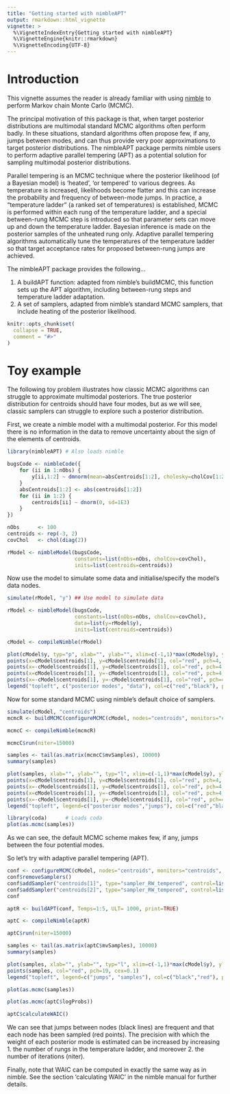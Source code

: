 ```yaml
---
title: "Getting started with nimbleAPT"
output: rmarkdown::html_vignette
vignette: >
  %\VignetteIndexEntry{Getting started with nimbleAPT}
  %\VignetteEngine{knitr::rmarkdown}
  %\VignetteEncoding{UTF-8}
---
```




<!-- Add this vignette to the documentation via roxygen2::roxygenise() and  R CMD build -->

<!-- setwd("/home/pleydell/nimbleProject/nimble-snippets/nimbleAPT"); roxygen2::roxygenise() -->

# Introduction

This vignette assumes the reader is already familiar with using [nimble](https://r-nimble.org/) to perform Markov chain Monte Carlo (MCMC).

The principal motivation of this package is that, when target posterior distributions are multimodal standard MCMC algorithms often perform badly.
In these situations, standard algorithms often propose few, if any, jumps between modes, and can thus provide very poor approximations to target posterior distributions.
The nimbleAPT package permits nimble users to perform adaptive parallel tempering (APT) as a potential solution for sampling multimodal posterior distributions.

Parallel tempering is an MCMC technique
where the posterior likelihood (of a Bayesian model) is 'heated', 'or tempered' to various degrees.
As temperature is increased, likelihoods become flatter and this can increase the probability and frequency of between-mode jumps.
In practice, a "temperature ladder" (a ranked set of temperatures) is established,
MCMC is performed within each rung of the temperature ladder,
and a special between-rung MCMC step is introduced so that parameter sets can move up and down the temperature ladder.
Bayesian inference is made on the posterior samples of the unheated rung only.
Adaptive parallel tempering algorithms automatically tune the temperatures of the temperature ladder
so that target acceptance rates for proposed between-rung jumps are achieved.

The nimbleAPT package provides the following...

1. A buildAPT function: adapted from nimble's buildMCMC, this function sets up the APT algorithm, including between-rung steps and temperature ladder adaptation.
2. A set of samplers, adapted from nimble's standard MCMC samplers, that include heating of the posterior likelihood.


```r
knitr::opts_chunk$set(
  collapse = TRUE,
  comment = "#>"
)
```

# Toy example

The following toy problem illustrates how classic MCMC algorithms can struggle to approximate multimodal posteriors. The true posterior distribution for centroids should have four modes, but as we will see, classic samplers can struggle to explore such a posterior distribution.

First, we create a nimble model with a multimodal posterior. For this model there is no information in the data to remove uncertainty about the sign of the elements of centroids.

```r
library(nimbleAPT) # Also loads nimble

bugsCode <- nimbleCode({
    for (ii in 1:nObs) {
        y[ii,1:2] ~ dmnorm(mean=absCentroids[1:2], cholesky=cholCov[1:2,1:2], prec_param=0)
    }
    absCentroids[1:2] <- abs(centroids[1:2])
    for (ii in 1:2) {
        centroids[ii] ~ dnorm(0, sd=1E3)
    }
})

nObs      <- 100
centroids <- rep(-3, 2)
covChol   <- chol(diag(2))

rModel <- nimbleModel(bugsCode,
                      constants=list(nObs=nObs, cholCov=covChol),
                      inits=list(centroids=centroids))
```

Now use the model to simulate some data and initialise/specify the model's data nodes.

```r
simulate(rModel, "y") ## Use model to simulate data

rModel <- nimbleModel(bugsCode,
                      constants=list(nObs=nObs, cholCov=covChol),
                      data=list(y=rModel$y),
                      inits=list(centroids=centroids))

cModel <- compileNimble(rModel)

plot(cModel$y, typ="p", xlab="", ylab="", xlim=c(-1,1)*max(cModel$y), ylim=c(-1,1)*max(cModel$y), pch=4)
points(x=cModel$centroids[1], y=cModel$centroids[1], col="red", pch=4, cex=3)
points(x=-cModel$centroids[1], y=cModel$centroids[1], col="red", pch=4, cex=3)
points(x=cModel$centroids[1], y=-cModel$centroids[1], col="red", pch=4, cex=3)
points(x=-cModel$centroids[1], y=-cModel$centroids[1], col="red", pch=4, cex=3)
legend("topleft", c("posterior modes", "data"), col=c("red","black"), pch=4, cex=2)

```


Now for some standard MCMC using nimble's default choice of samplers.

```r

simulate(cModel, "centroids")
mcmcR <- buildMCMC(configureMCMC(cModel, nodes="centroids", monitors="centroids"), print=TRUE)

mcmcC <- compileNimble(mcmcR)

mcmcC$run(niter=15000)

samples <- tail(as.matrix(mcmcC$mvSamples), 10000)
summary(samples)

plot(samples, xlab="", ylab="", typ="l", xlim=c(-1,1)*max(cModel$y), ylim=c(-1,1)*max(cModel$y))
points(x=cModel$centroids[1], y=cModel$centroids[1], col="red", pch=4, cex=3)
points(x=-cModel$centroids[1], y=cModel$centroids[1], col="red", pch=4, cex=3)
points(x=cModel$centroids[1], y=-cModel$centroids[1], col="red", pch=4, cex=3)
points(x=-cModel$centroids[1], y=-cModel$centroids[1], col="red", pch=4, cex=3)
legend("topleft", legend=c("posterior modes","jumps"), col=c("red","black"), pch=c("X","_"), bg="white")

library(coda)      # Loads coda
plot(as.mcmc(samples))
```

As we can see, the default MCMC scheme makes few, if any, jumps between the four potential modes.

So let's try with adaptive parallel tempering (APT).


```r

conf <- configureMCMC(cModel, nodes="centroids", monitors="centroids", enableWAIC = TRUE)
conf$removeSamplers()
conf$addSampler("centroids[1]", type="sampler_RW_tempered", control=list(temperPriors=TRUE))
conf$addSampler("centroids[2]", type="sampler_RW_tempered", control=list(temperPriors=TRUE))
conf

aptR <- buildAPT(conf, Temps=1:5, ULT= 1000, print=TRUE)

aptC <- compileNimble(aptR)

aptC$run(niter=15000)

samples <- tail(as.matrix(aptC$mvSamples), 10000)
summary(samples)

plot(samples, xlab="", ylab="", typ="l", xlim=c(-1,1)*max(cModel$y), ylim=c(-1,1)*max(cModel$y))
points(samples, col="red", pch=19, cex=0.1)
legend("topleft", legend=c("jumps", "samples"), col=c("black","red"), pch=c("_","X"), bg="white")

plot(as.mcmc(samples))

plot(as.mcmc(aptC$logProbs))

aptC$calculateWAIC()


```

We can see that jumps between nodes (black lines) are frequent and that each node has been sampled (red points).
The precision with which the weight of each posterior mode is estimated can be increased by increasing
1. the number of rungs in the temperature ladder, and moreover
2. the number of iterations (niter).

Finally, note that WAIC can be computed in exactly the same way as in nimble. See the section 'calculating WAIC' in the nimble manual for further details.
